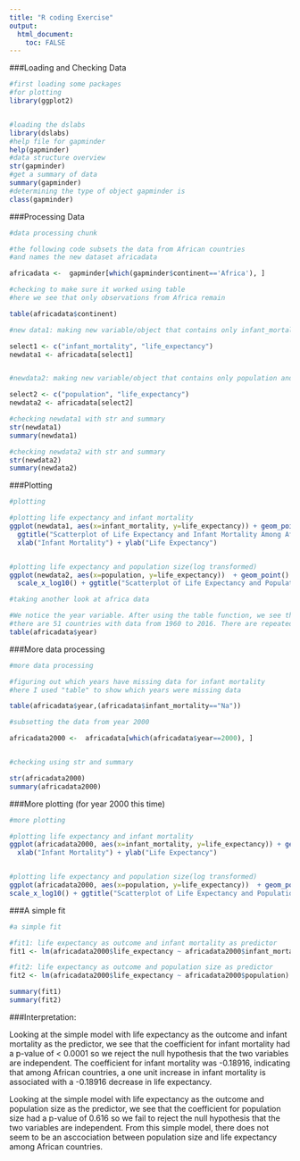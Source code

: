 ```yaml
---
title: "R coding Exercise"
output: 
  html_document:
    toc: FALSE
---
```




###Loading and Checking Data
```r
#first loading some packages
#for plotting
library(ggplot2)


#loading the dslabs
library(dslabs)
#help file for gapminder
help(gapminder)
#data structure overview
str(gapminder)
#get a summary of data
summary(gapminder)
#determining the type of object gapminder is
class(gapminder)

```

###Processing Data
```r
#data processing chunk

#the following code subsets the data from African countries
#and names the new dataset africadata

africadata <-  gapminder[which(gapminder$continent=='Africa'), ]

#checking to make sure it worked using table
#here we see that only observations from Africa remain

table(africadata$continent)

#new data1: making new variable/object that contains only infant_mortality and life_expectancy

select1 <- c("infant_mortality", "life_expectancy")
newdata1 <- africadata[select1]


#newdata2: making new variable/object that contains only population and life_expectancy

select2 <- c("population", "life_expectancy")
newdata2 <- africadata[select2]

#checking newdata1 with str and summary
str(newdata1)
summary(newdata1)

#checking newdata2 with str and summary
str(newdata2)
summary(newdata2)


```

###Plotting
```r
#plotting

#plotting life expectancy and infant mortality
ggplot(newdata1, aes(x=infant_mortality, y=life_expectancy)) + geom_point() +
  ggtitle("Scatterplot of Life Expectancy and Infant Mortality Among African Countries") +
  xlab("Infant Mortality") + ylab("Life Expectancy")


#plotting life expectancy and population size(log transformed)
ggplot(newdata2, aes(x=population, y=life_expectancy))  + geom_point() +
  scale_x_log10() + ggtitle("Scatterplot of Life Expectancy and Population Size Among African Countries") + xlab("Population Size (Log Transformed)") + ylab("Life Expectancy")

#taking another look at africa data

#We notice the year variable. After using the table function, we see that
#there are 51 countries with data from 1960 to 2016. There are repeated measures for each country, which causes the "streaks" of data
table(africadata$year)


```

###More data processing
```r
#more data processing

#figuring out which years have missing data for infant mortality
#here I used "table" to show which years were missing data

table(africadata$year,(africadata$infant_mortality=="Na"))

#subsetting the data from year 2000

africadata2000 <-  africadata[which(africadata$year==2000), ]


#checking using str and summary

str(africadata2000)
summary(africadata2000)

```

###More plotting (for year 2000 this time)
```r
#more plotting

#plotting life expectancy and infant mortality
ggplot(africadata2000, aes(x=infant_mortality, y=life_expectancy)) + geom_point() + ggtitle("Scatterplot of Life Expectancy and Infant Mortality Among African Countries") +
  xlab("Infant Mortality") + ylab("Life Expectancy")


#plotting life expectancy and population size(log transformed)
ggplot(africadata2000, aes(x=population, y=life_expectancy))  + geom_point() +
scale_x_log10() + ggtitle("Scatterplot of Life Expectancy and Population Size Among African Countries") + xlab("Population Size (Log Transformed)") + ylab("Life Expectancy")


```



###A simple fit
```r
#a simple fit

#fit1: life expectancy as outcome and infant mortality as predictor
fit1 <- lm(africadata2000$life_expectancy ~ africadata2000$infant_mortality)

#fit2: life expectancy as outcome and population size as predictor
fit2 <- lm(africadata2000$life_expectancy ~ africadata2000$population)

summary(fit1)
summary(fit2)

```
###Interpretation:

Looking at the simple model with life expectancy as the outcome and infant mortality as the predictor, we see that the coefficient for infant mortality had a p-value of < 0.0001 so we reject the null hypothesis that the two variables are independent. The coefficient for infant mortality was -0.18916, indicating that among African countries, a one unit increase in infant mortality is associated with a -0.18916 decrease in life expectancy. 

Looking at the simple model with life expectancy as the outcome and population size as the predictor, we see that the coefficient for population size had a p-value of 0.616 so we fail to reject the null hypothesis that the two variables are independent. From this simple model, there does not seem to be an asccociation between population size and life expectancy among African countries. 


